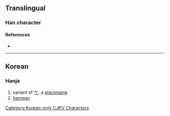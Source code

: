 {{character info/new}}
==Translingual==

===Han character===
{{Han char|rn=2|rad=丨|as=02|sn=3|four=|canj=OML|ids=⿱[[ᅀ]][[丨]]}}

====References====
* {{Han ref|kx=0079.021|dkj=|dj=|hdz=|uh=3403|ud=13315|bh=|bd=}}

----

==Korean==

===Hanja===
{{ko-hanja/new|망치|마}}

# variant of [[亇]], a [[placename]]
# [[hammer]]

[[Category:Korean-only CJKV Characters]]